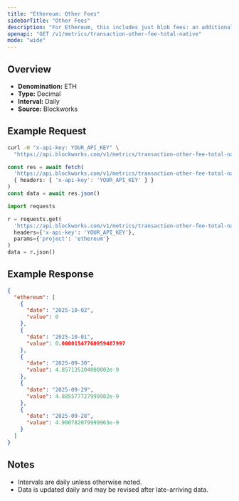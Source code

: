 ```yaml
---
title: "Ethereum: Other Fees"
sidebarTitle: "Other Fees"
description: "For Ethereum, this includes just blob fees: an additional fee for transactions that post data to \"blobs,\" which are specialized data availability solutions for L2 blockchains."
openapi: "GET /v1/metrics/transaction-other-fee-total-native"
mode: "wide"
---
```


## Overview

- **Denomination:** ETH
- **Type:** Decimal
- **Interval:** Daily
- **Source:** Blockworks

## Example Request

<CodeGroup>

```bash cURL
curl -H "x-api-key: YOUR_API_KEY" \
  "https://api.blockworks.com/v1/metrics/transaction-other-fee-total-native?project=ethereum"
```

```typescript TypeScript
const res = await fetch(
  'https://api.blockworks.com/v1/metrics/transaction-other-fee-total-native?project=ethereum',
  { headers: { 'x-api-key': 'YOUR_API_KEY' } }
)
const data = await res.json()
```

```python Python
import requests

r = requests.get(
  'https://api.blockworks.com/v1/metrics/transaction-other-fee-total-native',
  headers={'x-api-key': 'YOUR_API_KEY'},
  params={'project': 'ethereum'}
)
data = r.json()
```

</CodeGroup>

## Example Response

```json
{
  "ethereum": [
    {
      "date": "2025-10-02",
      "value": 0
    },
    {
      "date": "2025-10-01",
      "value": 0.00001547760959487997
    },
    {
      "date": "2025-09-30",
      "value": 4.857135104000002e-9
    },
    {
      "date": "2025-09-29",
      "value": 4.885577727999982e-9
    },
    {
      "date": "2025-09-28",
      "value": 4.900782079999963e-9
    }
  ]
}
```

## Notes
- Intervals are daily unless otherwise noted.
- Data is updated daily and may be revised after late-arriving data.